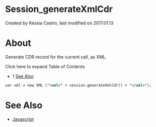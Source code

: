 
# Session_generateXmlCdr 

 Created by  Késsia Castro, last modified on 2017.01.13

# About

Generate CDR record for the current call, as XML.

Click here to expand Table of Contents

* 1 [See Also](#-freeswitch--session_generatexmlcdr-)

```xml
var xml = new XML ("<xml>" + session.generateXmlCdr() + "</xml>");
```

# See Also

* [Javascript](../index.mdx#api)


